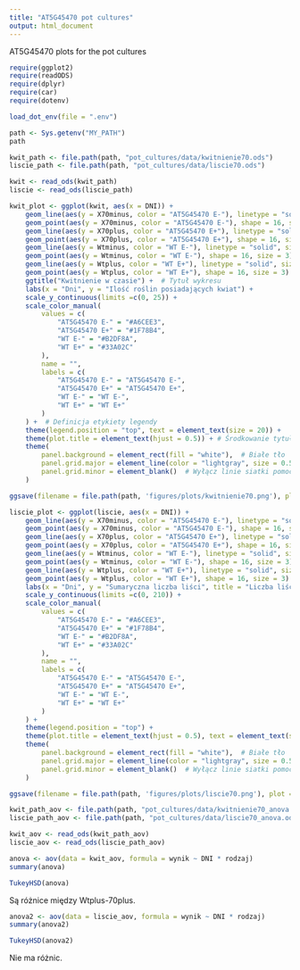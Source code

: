 ```yaml
---
title: "AT5G45470 pot cultures"
output: html_document
---
```


AT5G45470 plots for the pot cultures

```r
require(ggplot2)
require(readODS)
require(dplyr)
require(car)
require(dotenv)
```

```r
load_dot_env(file = ".env")
```


```r
path <- Sys.getenv("MY_PATH")
path
```

```r
kwit_path <- file.path(path, "pot_cultures/data/kwitnienie70.ods")
liscie_path <- file.path(path, "pot_cultures/data/liscie70.ods")
```

```r
kwit <- read_ods(kwit_path)
liscie <- read_ods(liscie_path)
```

```r
kwit_plot <- ggplot(kwit, aes(x = DNI)) +
    geom_line(aes(y = X70minus, color = "AT5G45470 E-"), linetype = "solid", size = 0.7) +
    geom_point(aes(y = X70minus, color = "AT5G45470 E-"), shape = 16, size = 3) +
    geom_line(aes(y = X70plus, color = "AT5G45470 E+"), linetype = "solid", size = 0.7) +
    geom_point(aes(y = X70plus, color = "AT5G45470 E+"), shape = 16, size = 3) +
    geom_line(aes(y = Wtminus, color = "WT E-"), linetype = "solid", size = 0.7) +
    geom_point(aes(y = Wtminus, color = "WT E-"), shape = 16, size = 3) +
    geom_line(aes(y = Wtplus, color = "WT E+"), linetype = "solid", size = 0.7) +
    geom_point(aes(y = Wtplus, color = "WT E+"), shape = 16, size = 3) +
    ggtitle("Kwitnienie w czasie") +  # Tytuł wykresu
    labs(x = "Dni", y = "Ilość roślin posiadających kwiat") +
    scale_y_continuous(limits =c(0, 25)) +
    scale_color_manual(
        values = c(
            "AT5G45470 E-" = "#A6CEE3",
            "AT5G45470 E+" = "#1F78B4",
            "WT E-" = "#B2DF8A",
            "WT E+" = "#33A02C"
        ),
        name = "",
        labels = c(
            "AT5G45470 E-" = "AT5G45470 E-",
            "AT5G45470 E+" = "AT5G45470 E+",
            "WT E-" = "WT E-",
            "WT E+" = "WT E+"
        )
    ) +  # Definicja etykiety legendy
    theme(legend.position = "top", text = element_text(size = 20)) +
    theme(plot.title = element_text(hjust = 0.5)) + # Środkowanie tytułu
    theme(
        panel.background = element_rect(fill = "white"),  # Białe tło
        panel.grid.major = element_line(color = "lightgray", size = 0.5), # Szare linie siatki
        panel.grid.minor = element_blank()  # Wyłącz linie siatki pomocniczej
    )
```

```r
ggsave(filename = file.path(path, 'figures/plots/kwitnienie70.png'), plot = kwit_plot, width = 12, height = 8)
```

```r
liscie_plot <- ggplot(liscie, aes(x = DNI)) +
    geom_line(aes(y = X70minus, color = "AT5G45470 E-"), linetype = "solid", size = 0.7) +
    geom_point(aes(y = X70minus, color = "AT5G45470 E-"), shape = 16, size = 3) +
    geom_line(aes(y = X70plus, color = "AT5G45470 E+"), linetype = "solid", size = 0.7) +
    geom_point(aes(y = X70plus, color = "AT5G45470 E+"), shape = 16, size = 3) +
    geom_line(aes(y = Wtminus, color = "WT E-"), linetype = "solid", size = 0.7) +
    geom_point(aes(y = Wtminus, color = "WT E-"), shape = 16, size = 3) +
    geom_line(aes(y = Wtplus, color = "WT E+"), linetype = "solid", size = 0.7) +
    geom_point(aes(y = Wtplus, color = "WT E+"), shape = 16, size = 3) +
    labs(x = "Dni", y = "Sumaryczna liczba liści", title = "Liczba liści w czasie") +
    scale_y_continuous(limits =c(0, 210)) +
    scale_color_manual(
        values = c(
            "AT5G45470 E-" = "#A6CEE3",
            "AT5G45470 E+" = "#1F78B4",
            "WT E-" = "#B2DF8A",
            "WT E+" = "#33A02C"
        ),
        name = "",
        labels = c(
            "AT5G45470 E-" = "AT5G45470 E-",
            "AT5G45470 E+" = "AT5G45470 E+",
            "WT E-" = "WT E-",
            "WT E+" = "WT E+"
        )
    ) +
    theme(legend.position = "top") +
    theme(plot.title = element_text(hjust = 0.5), text = element_text(size = 20)) + # Środkowanie tytułu
    theme(
        panel.background = element_rect(fill = "white"),  # Białe tło
        panel.grid.major = element_line(color = "lightgray", size = 0.5), # Szare linie siatki
        panel.grid.minor = element_blank()  # Wyłącz linie siatki pomocniczej
    )
```

```r
ggsave(filename = file.path(path, 'figures/plots/liscie70.png'), plot = liscie_plot, width = 12, height = 8)
```

```r
kwit_path_aov <- file.path(path, "pot_cultures/data/kwitnienie70_anova.ods")
liscie_path_aov <- file.path(path, "pot_cultures/data/liscie70_anova.ods")
```

```r
kwit_aov <- read_ods(kwit_path_aov)
liscie_aov <- read_ods(liscie_path_aov)
```


```r
anova <- aov(data = kwit_aov, formula = wynik ~ DNI * rodzaj)
summary(anova)
```

```r
TukeyHSD(anova)
```
Są różnice między Wtplus-70plus.

```r
anova2 <- aov(data = liscie_aov, formula = wynik ~ DNI * rodzaj)
summary(anova2)
```

```r
TukeyHSD(anova2)
```
Nie ma różnic.
